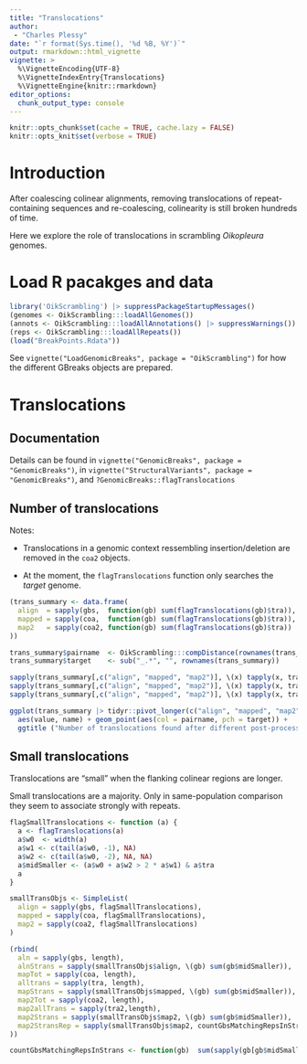 ```yaml
---
title: "Translocations"
author: 
 - "Charles Plessy"
date: "`r format(Sys.time(), '%d %B, %Y')`"
output: rmarkdown::html_vignette
vignette: >
  %\VignetteEncoding{UTF-8}
  %\VignetteIndexEntry{Translocations}
  %\VignetteEngine{knitr::rmarkdown}
editor_options: 
  chunk_output_type: console
---
```


```r
knitr::opts_chunk$set(cache = TRUE, cache.lazy = FALSE)
knitr::opts_knit$set(verbose = TRUE)
```

# Introduction

After coalescing colinear alignments, removing translocations of
repeat-containing sequences and re-coalescing, colinearity is still broken
hundreds of time.

Here we explore the role of translocations in scrambling _Oikopleura_ genomes.

# Load R pacakges and data

```r
library('OikScrambling') |> suppressPackageStartupMessages()
(genomes <- OikScrambling:::loadAllGenomes())
(annots <- OikScrambling:::loadAllAnnotations() |> suppressWarnings())
(reps <- OikScrambling:::loadAllRepeats())
(load("BreakPoints.Rdata"))
```

See `vignette("LoadGenomicBreaks", package = "OikScrambling")` for how the
different GBreaks objects are prepared.

# Translocations

## Documentation

Details can be found in `vignette("GenomicBreaks", package = "GenomicBreaks")`,
in `vignette("StructuralVariants", package = "GenomicBreaks")`,
and `?GenomicBreaks::flagTranslocations`

## Number of translocations

Notes:

 - Translocations in a genomic context ressembling insertion/deletion are removed
   in the `coa2` objects.
   
 - At the moment, the `flagTranslocations` function only searches the _target_
   genome.

```r
(trans_summary <- data.frame(
  align  = sapply(gbs,  function(gb) sum(flagTranslocations(gb)$tra)),
  mapped = sapply(coa,  function(gb) sum(flagTranslocations(gb)$tra)),
  map2   = sapply(coa2, function(gb) sum(flagTranslocations(gb)$tra))
))

trans_summary$pairname  <- OikScrambling:::compDistance(rownames(trans_summary))
trans_summary$target    <- sub("_.*", "", rownames(trans_summary))

sapply(trans_summary[,c("align", "mapped", "map2")], \(x) tapply(x, trans_summary$pairname, mean))
sapply(trans_summary[,c("align", "mapped", "map2")], \(x) tapply(x, trans_summary$pairname, median))
sapply(trans_summary[,c("align", "mapped", "map2")], \(x) tapply(x, trans_summary$pairname, sd))

ggplot(trans_summary |> tidyr::pivot_longer(c("align", "mapped", "map2"))) +
  aes(value, name) + geom_point(aes(col = pairname, pch = target)) +
  ggtitle ("Number of translocations found after different post-processings")
```

## Small translocations

Translocations are "small" when the flanking colinear regions are longer.

Small translocations are a majority.  Only in same-population comparison they
seem to associate strongly with repeats.

```r
flagSmallTranslocations <- function (a) {
  a <- flagTranslocations(a)
  a$w0  <- width(a)
  a$w1 <- c(tail(a$w0, -1), NA)
  a$w2 <- c(tail(a$w0, -2), NA, NA)
  a$midSmaller <- (a$w0 + a$w2 > 2 * a$w1) & a$tra
  a
}

smallTransObjs <- SimpleList(
  align = sapply(gbs, flagSmallTranslocations),
  mapped = sapply(coa, flagSmallTranslocations),
  map2 = sapply(coa2, flagSmallTranslocations)
)

(rbind(
  aln = sapply(gbs, length),
  alnStrans = sapply(smallTransObjs$align, \(gb) sum(gb$midSmaller)),
  mapTot = sapply(coa, length),
  alltrans = sapply(tra, length),
  mapStrans = sapply(smallTransObjs$mapped, \(gb) sum(gb$midSmaller)),
  map2Tot = sapply(coa2, length),
  map2allTrans = sapply(tra2,length),
  map2Strans = sapply(smallTransObjs$map2, \(gb) sum(gb$midSmaller)),
  map2StransRep = sapply(smallTransObjs$map2, countGbsMatchingRepsInStrans)
))

countGbsMatchingRepsInStrans <- function(gb)  sum(sapply(gb[gb$midSmaller]$rep, \(x) ! any(is.na(x))))
```
